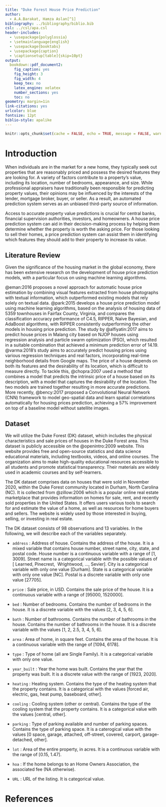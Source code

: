 ```yaml
---
title: "Duke Forest House Price Prediction"
author: 
  - A.A.Barakat, Hamza Aslan[^1]
bibliography: ../bibliography/biblio.bib
csl: ../csl/apa.csl
header-includes:
  - \usepackage{polyglossia}
  - \setmainlanguage{english}
  - \usepackage{booktabs}
  - \usepackage{caption} 
  - \captionsetup[table]{skip=10pt}
output:
  bookdown::pdf_document2:
    fig_caption: yes
    fig_height: 3
    fig_width: 4
    keep_tex: no
    latex_engine: xelatex
    number_sections: yes
    toc: no
geometry: margin=1in
link-citations: yes
urlcolor: blue
fontsize: 12pt
biblio-style: apalike
---
```

```r
knitr::opts_chunk$set(cache = FALSE, echo = TRUE, message = FALSE, warning = FALSE)
```

<!-- ======================================================================= -->
<!-- ============================== FOOTNOTES ============================== -->
<!-- ======================================================================= -->
[^1]: 21080637, [Github Repo](https://github.com/Hamzabaraka/21080637)


# Introduction

When individuals are in the market for a new home, they typically seek out properties that are reasonably priced and possess the desired features they are looking for. A variety of factors contribute to a property's value, including its location, number of bedrooms, appearance, and size. While professional appraisers have traditionally been responsible for predicting property values, their opinions may be influenced by the interests of the lender, mortgage broker, buyer, or seller. As a result, an automated prediction system serves as an unbiased third-party source of information. 

Access to accurate property value predictions is crucial for central banks, financial supervision authorities, investors, and homeowners. A house price prediction system can aid in their decision-making process by helping them determine whether the property is worth the asking price. For those looking to sell their homes, a price prediction system can assist them in identifying which features they should add to their property to increase its value.

## Literature Review

Given the significance of the housing market in the global economy, there has been extensive research on the development of house price prediction models, with a particular focus on using machine learning algorithms.

@eman:2016 proposes a novel approach for automatic house price estimation by combining visual features extracted from house photographs with textual information, which outperformed existing models that rely solely on textual data. @park:2015 develops a house price prediction model using machine learning algorithms, based on the analysis of housing data of 5359 townhouses in Fairfax County, Virginia, and compares the classification accuracy performance of C4.5, RIPPER, Naïve Bayesian, and AdaBoost algorithms, with RIPPER consistently outperforming the other models in housing price prediction. The study by @alfiyatin:2017 aims to predict house prices in Malang city based on NJOP houses using regression analysis and particle swarm optimization (PSO), which resulted in a suitable combination that achieved a minimum prediction error of 14.19. @varma:2018's study aims to accurately predict housing prices using various regression techniques and real factors, incorporating real-time neighborhood details from Google maps. The price of a house depends on both its features and the desirability of its location, which is difficult to measure directly. To tackle this, @chopra:2007 used a method that combines a model that predicts the intrinsic price of a house based on its description, with a model that captures the desirability of the location. The two models are trained together resulting in more accurate predictions. More recently, @bency:2017 proposed a Convolutional Neural Network (CNN) framework to model geo-spatial data and learn spatial correlations automatically for housing prices prediction, achieving a 57% improvement on top of a baseline model without satellite images.

## Dataset

We will utilize the Duke Forest (DK) dataset, which includes the physical characteristics and sale prices of houses in the Duke Forest area. This dataset is publicly accessible on the @openintro:2009 website. This website provides free and open-source statistics and data science educational materials, including textbooks, videos, and online courses. The organization aims to make high-quality educational resources accessible to all students and promote statistical transparency. Their materials are widely used in academic courses and by self-learners. 

The DK dataset comprises data on houses that were sold in November 2020, within the Duke Forest community located in Durham, North Carolina (NC). It is collected from @zillow:2006 which is a popular online real estate marketplace that provides information on homes for sale, rent, and recently sold properties in the United States. It offers users various tools to search for and estimate the value of a home, as well as resources for home buyers and sellers. The website is widely used by those interested in buying, selling, or investing in real estate.

The DK dataset consists of 98 observations and 13 variables. In the following, we will describe each of the variables separately.

* `address` :
Address of house. Contains the address of the house. It is a mixed variable that contains house number, street name, city, state, and postal code. House number is a continuous variable with a range of [1, 3009]. Street name is a categorical variable with the possible values of [ Learned, Pinecrest,  Wrightwood, ..., Sevier]. City is a categorical variable with only one value [Durham]. State is a categorical variable with only one value [NC]. Postal is a discrete variable with only one value [27705]. 

* `price` :
Sale price, in USD. Contains the sale price of the house. It is a continuous variable with a range of [95000, 1520000]. 

* `bed` :
Number of bedrooms. Contains the number of bedrooms in the house. It is a discrete variable with the values [2, 3, 4, 5, 6]. 

* `bath` :
Number of bathrooms. Contains the number of bathrooms in the house. Contains the number of bathrooms in the house. It is a discrete variable with the values [1, 2, 2.5, 3, 4, 5, 6]. 

* `area` :
Area of home, in square feet. Contains the area of the house. It is a continuous variable with the range of [1094, 6178].

* `type` :
Type of home (all are Single Family). It is a categorical variable with only one value.

* `year_built` :
Year the home was built. Contains the year that the property was built. It is a discrete value with the range of [1923, 2020].

* `heating` :
Heating system. Contains the type of the heating system that the property contains. It is a categorical with the values [forced air, electric, gas, heat pump, baseboard, other].

* `cooling` :
Cooling system (other or central). Contains the type of the cooling system that the property contains. It is a categorical value with the values [central, other].

* `parking` :
Type of parking available and number of parking spaces. Contains the type of parking space. It is a caterogical value with the values [0 space, garage, attached, off-street, covered, carport, garage-detached, other].

* `lot` :
Area of the entire property, in acres. It is a continuous variable with the range of [0.15, 1.47].

* `hoa` :
If the home belongs to an Home Owners Association, the associated fee (NA otherwise).

* `URL` :
URL of the listing. It is categorical value.

\newpage
# References {#references}
<div id="refs"></div>

